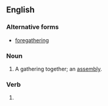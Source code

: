 ==English==

===Alternative forms===
* [[foregathering]]

===Noun===
{{en-noun}}

# A gathering together; an [[assembly]].

===Verb===
{{head|en|verb form}}

# {{present participle of|forgather|lang=en|nocat=1}}